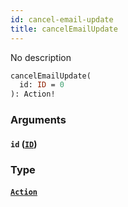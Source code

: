 ```yaml
---
id: cancel-email-update
title: cancelEmailUpdate
---
```


No description

```graphql
cancelEmailUpdate(
  id: ID = 0
): Action!

```

### Arguments

#### `id` ([`ID`](/docs/graphql/scalars/id))

### Type

#### [`Action`](/docs/graphql/objects/action)
